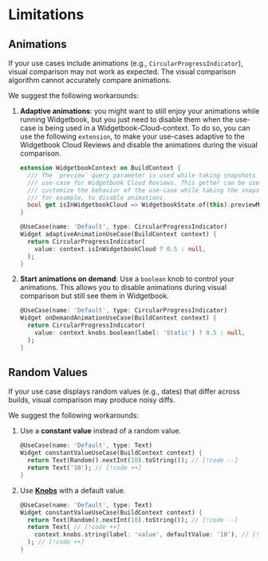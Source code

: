 # Limitations

## Animations

If your use cases include animations (e.g., `CircularProgressIndicator`), visual comparison may not work as expected. 
The visual comparison algorithm cannot accurately compare animations.

We suggest the following workarounds:

1. **Adaptive animations**: you might want to still enjoy your animations while running Widgetbook, but you just need to disable them when the use-case is being used in a Widgetbook-Cloud-context. To do so, you can use the following `extension`, to make your use-cases adaptive to the Widgetbook Cloud Reviews and disable the animations during the visual comparison.

   ```dart
   extension WidgetbookContext on BuildContext {
     /// The `preview` query parameter is used while taking snapshots of the
     /// use-case for Widgetbook Cloud Reviews. This getter can be used to
     /// customize the behavior of the use-case while taking the snapshots,
     /// for example, to disable animations.
     bool get isInWidgetbookCloud => WidgetbookState.of(this).previewMode;
   }

   @UseCase(name: 'Default', type: CircularProgressIndicator)
   Widget adaptiveAnimationUseCase(BuildContext context) {
     return CircularProgressIndicator(
       value: context.isInWidgetbookCloud ? 0.5 : null,
     );
   }
   ```

2. **Start animations on demand**: Use a `boolean` knob to control your animations. This allows you to disable animations during visual comparison but still see them in Widgetbook.

   ```dart
   @UseCase(name: 'Default', type: CircularProgressIndicator)
   Widget onDemandAnimationUseCase(BuildContext context) {
     return CircularProgressIndicator(
       value: context.knobs.boolean(label: 'Static') ? 0.5 : null,
     );
   }
   ```

## Random Values

If your use case displays random values (e.g., dates) that differ across builds, visual comparison may produce noisy diffs.

We suggest the following workarounds:

1. Use a **constant value** instead of a random value.

   ```dart
   @UseCase(name: 'Default', type: Text)
   Widget constantValueUseCase(BuildContext context) {
     return Text(Random().nextInt(10).toString()); // [!code --]
     return Text('10'); // [!code ++]
   }
   ```

2. Use [**Knobs**](/knobs/overview) with a default value.

   ```dart
   @UseCase(name: 'Default', type: Text)
   Widget constantValueUseCase(BuildContext context) {
     return Text(Random().nextInt(10).toString()); // [!code --]
     return Text( // [!code ++]
       context.knobs.string(label: 'value', defaultValue: '10'), // [!code ++]
     ); // [!code ++]
   }
   ```
